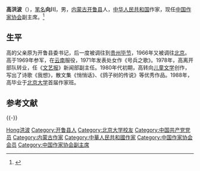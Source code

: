 {{Otheruses|高洪波}}
{{expand|time=2013-06-18T11:27:39+00:00}}

'''高洪波'''（{{bd|1951年|12月|catIdx=Gao,高}}），[[笔名|笔名]]'''向川'''，男，[[内蒙古|内蒙古]][[开鲁县|开鲁县]]人，[[中华人民共和国|中华人民共和国]]作家，现任[[中国作家协会|中国作家协会]]副主席。<ref>{{Cite web|title=高洪波|url=http://www.chinawriter.com.cn/zxhy/member/8214.shtml|accessdate=2020-01-22|website=中国作家网|archive-date=2020-05-30|archive-url=https://web.archive.org/web/20200530124954/http://www.chinawriter.com.cn/zxhy/member/8214.shtml|dead-url=no}}</ref>

== 生平 ==
高的父亲原为开鲁县委书记，后一度被调往到[[贵州|贵州]][[毕节|毕节]]，1966年又被调往[[北京|北京]]。高于1969年参军，在[[云南|云南]]服役，1971年发表处女作《号兵之歌》。1978年，高离开部队转业，任《[[文艺报|文艺报]]》新闻部副主任。1980年代初期，高转向[[儿童文学|儿童文学]]创作，写出了诗歌《我想》，散文集《悄悄话》、《鸽子树的传说》等优秀作品。1988年，高毕业于[[北京大学|北京大学]]首届作家班。

== 参考文献 ==
{{Reflist}}

{{-}}
{{庄重文文学奖}}
{{全国优秀儿童文学奖}}
{{中国作家协会第五届全国委员会}}
{{中国作家协会第六届全国委员会}}
{{中国作家协会第七届全国委员会}}
{{中国作家协会第八届全国委员会}}
{{中国作家协会第九届全国委员会}}

{{Authority control}}

{{DEFAULTSORT:Gao高}}
[[Category:高姓|Hong洪波]]
[[Category:开鲁县人|Category:开鲁县人]]
[[Category:北京大学校友|Category:北京大学校友]]
[[Category:中国共产党党员|Category:中国共产党党员]]
[[Category:内蒙古作家|Category:内蒙古作家]]
[[Category:中華人民共和國作家|Category:中華人民共和國作家]]
[[Category:中国作家协会会员|Category:中国作家协会会员]]
[[Category:中国作家协会副主席|Category:中国作家协会副主席]]

{{China-writer-stub}}